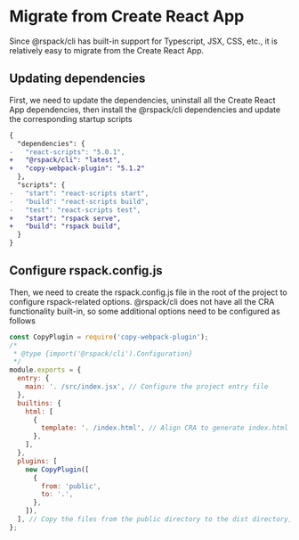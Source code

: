 # Migrate from Create React App

Since @rspack/cli has built-in support for Typescript, JSX, CSS, etc., it is relatively easy to migrate from the Create React App.

## Updating dependencies

First, we need to update the dependencies, uninstall all the Create React App dependencies, then install the @rspack/cli dependencies and update the corresponding startup scripts

```diff title=package.json
{
  "dependencies": {
-   "react-scripts": "5.0.1",
+   "@rspack/cli": "latest",
+   "copy-webpack-plugin": "5.1.2"
  },
  "scripts": {
-   "start": "react-scripts start",
-   "build": "react-scripts build",
-   "test": "react-scripts test",
+   "start": "rspack serve",
+   "build": "rspack build",
  }
}
```

## Configure rspack.config.js

Then, we need to create the rspack.config.js file in the root of the project to configure rspack-related options. @rspack/cli does not have all the CRA functionality built-in, so some additional options need to be configured as follows

```js title=rspack.config.js
const CopyPlugin = require('copy-webpack-plugin');
/*
 * @type {import('@rspack/cli').Configuration}
 */
module.exports = {
  entry: {
    main: '. /src/index.jsx', // Configure the project entry file
  },
  builtins: {
    html: [
      {
        template: '. /index.html', // Align CRA to generate index.html
      },
    ],
  },
  plugins: [
    new CopyPlugin([
      {
        from: 'public',
        to: '.',
      },
    ]),
  ], // Copy the files from the public directory to the dist directory, aligning the behavior of the CRA
};
```
